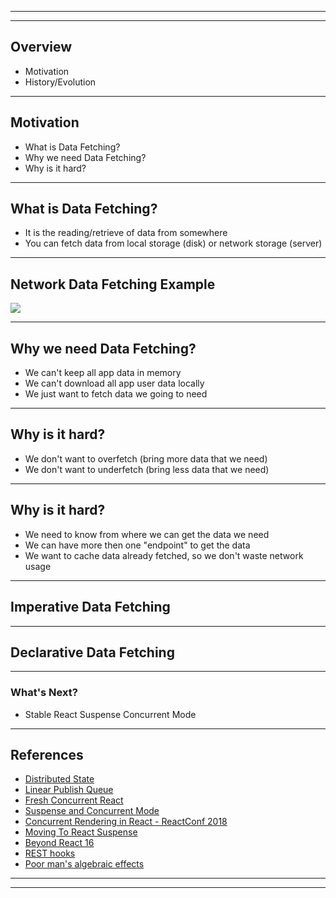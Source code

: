 


<Head>
  <title>Taming Data Fetching</title>
</Head>

<Cover />

---

<Intro />

---

## Overview

<ul>
    <Appear>
        <li>
            Motivation
        </li>
        <li>
            History/Evolution
        </li>
    </Appear>
</ul>

---

## Motivation

- What is Data Fetching?
- Why we need Data Fetching?
- Why is it hard?

---

## What is Data Fetching?

- It is the reading/retrieve of data from somewhere
- You can fetch data from local storage (disk) or network storage (server)

---

## Network Data Fetching Example

<Img src='./img/request.png' width={500} />

---

## Why we need Data Fetching?

- We can't keep all app data in memory
- We can't download all app user data locally
- We just want to fetch data we going to need

---

## Why is it hard?

- We don't want to overfetch (bring more data that we need)
- We don't want to underfetch (bring less data that we need)
---

## Why is it hard?

- We need to know from where we can get the data we need
- We can have more then one "endpoint" to get the data
- We want to cache data already fetched, so we don't waste network usage
---

## Imperative Data Fetching

---

## Declarative Data Fetching

---

### What's Next?

- Stable React Suspense Concurrent Mode

---

## References

- [Distributed State](https://dev.to/mattkrick/distributed-state-101-why-i-forked-facebook-s-relay-1p7d)
- [Linear Publish Queue](https://github.com/mattkrick/relay-linear-publish-queue)
- [Fresh Concurrent React](https://github.com/sw-yx/fresh-concurrent-react/)
- [Suspense and Concurrent Mode](https://dev.to/pomber/about-react-suspense-and-concurrent-mode-21aj)
- [Concurrent Rendering in React - ReactConf 2018](https://www.youtube.com/watch?v=ByBPyMBTzM0&feature=youtu.be&t=1312)
- [Moving To React Suspense](https://www.youtube.com/watch?v=SCQgE4mTnjU)
- [Beyond React 16](https://www.youtube.com/watch?v=nLF0n9SACd4)
- [REST hooks](https://resthooks.io/)
- [Poor man's algebraic effects](https://mobile.twitter.com/sebmarkbage/status/941214259505119232)

---

<Thanks />

---

<Feedback />
